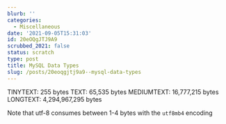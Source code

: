 ```yaml
---
blurb: ''
categories:
  - Miscellaneous
date: '2021-09-05T15:31:03'
id: 20eOQgJTJ9A9
scrubbed_2021: false
status: scratch
type: post
title: MySQL Data Types
slug: /posts/20eoqgjtj9a9--mysql-data-types
---
```


TINYTEXT: 255 bytes
TEXT: 65,535 bytes
MEDIUMTEXT: 16,777,215 bytes
LONGTEXT: 4,294,967,295 bytes

Note that utf-8 consumes between 1-4 bytes with the `utf8mb4` encoding
